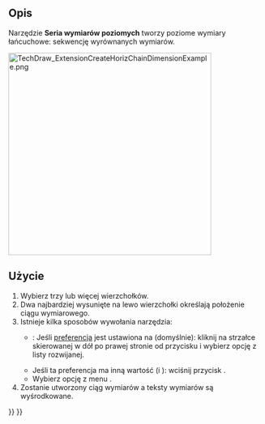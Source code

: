 <languages/>

{{Docnav/pl
|[[TechDraw_VerticalExtentDimension/pl|Wstaw wymiar rozpiętości pionowej]]
|[[TechDraw_ExtensionCreateVertChainDimension/pl|Seria wymiarów pionowo]]
|[[TechDraw_Workbench/pl|środowisko pracy Rysunek Techniczny]]
|IconL=TechDraw_VerticalExtentDimension.svg
|IconR=TechDraw_ExtensionCreateVertChainDimension.svg
|IconC=Workbench_TechDraw.svg
}}

{{GuiCommand/pl
|Name=TechDraw ExtensionCreateHorizChainDimension
|Name/pl=Rysunek Techniczny: Rozszerzenie Seria wymiarów poziomo
|MenuLocation=Rysunek Techniczny → Rozszerzenia: Wymiary → Seria wymiarów poziomo
|Workbenches=[[TechDraw_Workbench/pl|Rysunek Techniczny]]
|Shortcut=
|Version=0.20
|SeeAlso=[[TechDraw_ExtensionCreateVertChainDimension/pl|Seria wymiarów pionowo]], [[TechDraw_ExtensionCreateObliqueChainDimension/pl|Seria wymiarów ukośnie]]
}}

<span id="Description"></span>
==Opis==

Narzędzie '''Seria wymiarów poziomych''' tworzy poziome wymiary łańcuchowe: sekwencję wyrównanych wymiarów.

[[Image:TechDraw_ExtensionCreateHorizChainDimensionExample.png|400px]]
{{Caption|Po prawej utworzony ciąg wymiarów}}

<span id="Usage"></span>
==Użycie==

# Wybierz trzy lub więcej wierzchołków.
# Dwa najbardziej wysunięte na lewo wierzchołki określają położenie ciągu wymiarowego.
# Istnieje kilka sposobów wywołania narzędzia:
#* {{Version/pl|1.0}}: Jeśli [[TechDraw_Preferences/pl#Wymiary|preferencja]] {{MenuCommand|Narzędzie wymiarowania}} jest ustawiona na {{Value|Narzędzie pojedyncze}} (domyślnie): kliknij na strzałce skierowanej w dół po prawej stronie od przycisku {{Button|[[Image:TechDraw_Dimension.svg||x16px]][[Image:Toolbar_flyout_arrow.svg|x16px]]}} i wybierz opcję {{MenuCommand|[[Image:TechDraw_ExtensionCreateHorizChainDimension.svg|16px]] Seria wymiarów poziomo}} z listy rozwijanej.
#* Jeśli ta preferencja ma inną wartość (i {{VersionMinus/pl|0.21}}): wciśnij przycisk {{Button|[[Image:TechDraw_ExtensionCreateHorizChainDimension.svg|16px]] [[TechDraw_ExtensionCreateHorizChainDimension/pl|Seria wymiarów poziomo]]}}.
#* Wybierz opcję z menu {{MenuCommand|Rysunek Techniczny → Rozszerzenia: Wymiary → [[Image:TechDraw_ExtensionCreateHorizChainDimension.svg|16px]] Seria wymiarów poziomo}}.
# Zostanie utworzony ciąg wymiarów a teksty wymiarów są wyśrodkowane.


{{Docnav/pl
|[[TechDraw_VerticalExtentDimension/pl|Wstaw wymiar rozpiętości pionowej]]
|[[TechDraw_ExtensionCreateVertChainDimension/pl|Seria wymiarów pionowo]]
|[[TechDraw_Workbench/pl|środowisko pracy Rysunek Techniczny]]
|IconL=TechDraw_VerticalExtentDimension.svg
|IconR=TechDraw_ExtensionCreateVertChainDimension.svg
|IconC=Workbench_TechDraw.svg
}}

{{TechDraw_Tools_navi{{#translation:}}}}
{{Userdocnavi{{#translation:}}}}